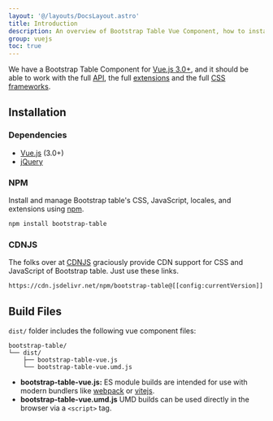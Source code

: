 ```yaml
---
layout: '@/layouts/DocsLayout.astro'
title: Introduction
description: An overview of Bootstrap Table Vue Component, how to install and what's includes vue files.
group: vuejs
toc: true
---
```


We have a Bootstrap Table Component for [Vue.js 3.0+](https://vuejs.org), and it should be able to work with the full [API](/docs/api/), the full [extensions](/extensions/) and the full [CSS frameworks](/themes/).

## Installation

### Dependencies

* [Vue.js](https://vuejs.org) (3.0+)
* [jQuery](http://jquery.com)

### NPM

Install and manage Bootstrap table's CSS, JavaScript, locales, and extensions using [npm](https://www.npmjs.com/package/bootstrap-table).

```bash
npm install bootstrap-table
```

### CDNJS

The folks over at [CDNJS](https://cdn.jsdelivr.net/npm/bootstrap-table@[[config:currentVersion]]/dist/) graciously provide CDN support for CSS and JavaScript of Bootstrap table. Just use these links.

```html
https://cdn.jsdelivr.net/npm/bootstrap-table@[[config:currentVersion]]
```

## Build Files

`dist/` folder includes the following vue component files:

```plaintext
bootstrap-table/
└── dist/
    ├── bootstrap-table-vue.js
    └── bootstrap-table-vue.umd.js
```

* **bootstrap-table-vue.js:** ES module builds are intended for use with modern bundlers like [webpack](https://webpack.js.org/) or [vitejs](http://vitejs.dev/).
* **bootstrap-table-vue.umd.js** UMD builds can be used directly in the browser via a `<script>` tag.
